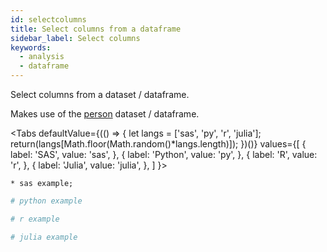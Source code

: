 ```yaml
---
id: selectcolumns
title: Select columns from a dataframe
sidebar_label: Select columns
keywords:
  - analysis
  - dataframe
---
```


Select columns from a dataset / dataframe.

Makes use of the [person](../gettingstarted/rowwiseinit) dataset / dataframe.


<Tabs
  defaultValue={(() => {
    let langs = ['sas', 'py', 'r', 'julia'];
    return(langs[Math.floor(Math.random()*langs.length)]);
  })()}
  values={[
    { label: 'SAS', value: 'sas', },
    { label: 'Python', value: 'py', },
    { label: 'R', value: 'r', },
    { label: 'Julia', value: 'julia', },
  ]
}>
<TabItem value="sas">

```sas
* sas example;
```

</TabItem>
<TabItem value="py">

```py
# python example
```

</TabItem>
<TabItem value="r">

```r
# r example
```

</TabItem>
<TabItem value="julia">

```julia
# julia example
```

</TabItem>
</Tabs>
